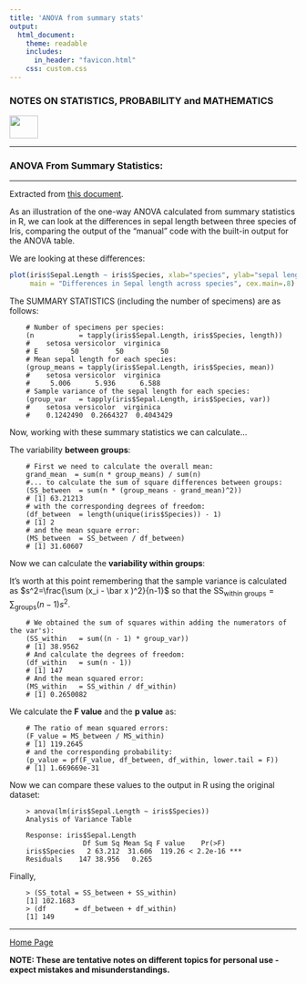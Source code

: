 ```yaml
---
title: 'ANOVA from summary stats'
output: 
  html_document:
    theme: readable
    includes:
      in_header: "favicon.html" 
    css: custom.css
---
```



### **NOTES ON STATISTICS, PROBABILITY and MATHEMATICS**

<a href="http://rinterested.github.io/statistics/index.html">
<img HEIGHT="40" WIDTH="50" src="logo.PNG"></a>

---

### ANOVA From Summary Statistics:

---

Extracted from [this document](http://www.stat.wisc.edu/~st571-1/13-anova-4.pdf).

As an illustration of the one-way ANOVA calculated from summary statistics in R, we can look at the differences in sepal length between three species of Iris, comparing the output of the "manual" code with the built-in output for the ANOVA table.

We are looking at these differences:

```r
plot(iris$Sepal.Length ~ iris$Species, xlab="species", ylab="sepal length",
     main = "Differences in Sepal length across species", cex.main=.8)
```

The SUMMARY STATISTICS (including the number of specimens) are as follows:

```
    # Number of specimens per species:
    (n           = tapply(iris$Sepal.Length, iris$Species, length))
    #    setosa versicolor  virginica 
    # E        50         50         50 
    # Mean sepal length for each species:
    (group_means = tapply(iris$Sepal.Length, iris$Species, mean))
    #    setosa versicolor  virginica 
    #     5.006      5.936      6.588 
    # Sample variance of the sepal length for each species:
    (group_var   = tapply(iris$Sepal.Length, iris$Species, var))
    #    setosa versicolor  virginica 
    #    0.1242490  0.2664327  0.4043429 
```

Now, working with these summary statistics we can calculate...

The variability **between groups**:

```
    # First we need to calculate the overall mean:
    grand_mean  = sum(n * group_means) / sum(n) 
    #... to calculate the sum of square differences between groups:
    (SS_between  = sum(n * (group_means - grand_mean)^2))
    # [1] 63.21213
    # with the corresponding degrees of freedom:
    (df_between  = length(unique(iris$Species)) - 1)
    # [1] 2
    # and the mean square error:
    (MS_between  = SS_between / df_between)
    # [1] 31.60607
```

Now we can calculate the **variability within groups**:

It's worth at this point remembering that the sample variance is calculated as $s^2=\frac{\sum (x_i - \bar x )^2}{n-1}$ so that the $\displaystyle \text{SS}_{\text{within groups}}= \sum_{\text{groups}}(n-1) s^2.$

```
    # We obtained the sum of squares within adding the numerators of the var's):
    (SS_within   = sum((n - 1) * group_var))
    # [1] 38.9562
    # And calculate the degrees of freedom:
    (df_within   = sum(n - 1))
    # [1] 147
    # And the mean squared error:
    (MS_within   = SS_within / df_within)
    # [1] 0.2650082
```

We calculate the **F value** and the **p value** as:

```
    # The ratio of mean squared errors:
    (F_value = MS_between / MS_within)
    # [1] 119.2645
    # and the corresponding probability:
    (p_value = pf(F_value, df_between, df_within, lower.tail = F))
    # [1] 1.669669e-31
```

Now we can compare these values to the output in R using the original dataset:

```
    > anova(lm(iris$Sepal.Length ~ iris$Species))
    Analysis of Variance Table
    
    Response: iris$Sepal.Length
                  Df Sum Sq Mean Sq F value    Pr(>F)    
    iris$Species   2 63.212  31.606  119.26 < 2.2e-16 ***
    Residuals    147 38.956   0.265   
```    


Finally,

```
    > (SS_total = SS_between + SS_within)
    [1] 102.1683
    > (df       = df_between + df_within)
    [1] 149
```


---
<a href="http://rinterested.github.io/statistics/index.html">Home Page</a>

**NOTE: These are tentative notes on different topics for personal use - expect mistakes and misunderstandings.**